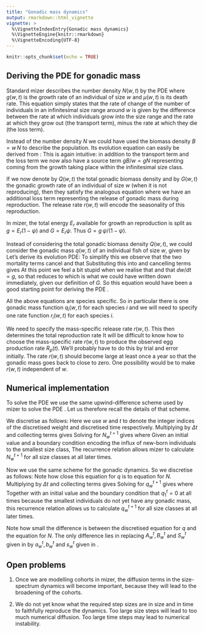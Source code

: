 ```yaml
---
title: "Gonadic mass dynamics"
output: rmarkdown::html_vignette
vignette: >
  %\VignetteIndexEntry{Gonadic mass dynamics}
  %\VignetteEngine{knitr::rmarkdown}
  %\VignetteEncoding{UTF-8}
---
```


```r
knitr::opts_chunk$set(echo = TRUE)
```

\newcommand{\gbd}{Q}
\newcommand{\ggr}{G}
\newcommand{\gw}{q}

## Deriving the PDE for gonadic mass

Standard mizer describes the number density $N(w,t)$ by the PDE
\begin{equation}
\frac{\partial N}{\partial t} = -\frac{\partial}{\partial w}(g\,N)-\mu\,N,
\label{PDEN}
\end{equation}
where $g(w,t)$ is the growth rate of an individual of size $w$ and $\mu(w,t)$ is 
its death rate. This equation simply states that the rate of change of the number
of individuals in an infinitesimal size range around $w$ is given by the difference between the rate at 
which individuals grow into the size range and the rate at which they grow out (the transport term), 
minus the rate at which they die (the loss term).


Instead of the number density $N$ we could have used the biomass density $B = w\,N$ to describe
the population. Its evolution equation can easily be derived from \eqref{PDEN}:
\begin{equation}\begin{split}
\frac{\partial B}{\partial t} &= w\frac{\partial N}{\partial t}
= -w\frac{\partial}{\partial w}\left(g\,\frac{B}{w}\right)-\mu\,B,\\
&=-\frac{\partial}{\partial w}\left(g\,B\right)+g\,\frac{B}{w}-\mu\,B.
\end{split}\end{equation}
This is again intuitive: in addition to the transport term and the loss term we now also
have a source term $g B/w = gN$ representing coming from the growth taking place within the infinitesimal
size class. 

If we now denote by $\gbd(w,t)$ the total gonadic biomass density and by $\ggr(w,t)$ the gonadic
growth rate of an individual of size $w$ (when it is not reproducing), then they satisfy the analogous equation
\begin{equation}
\frac{\partial \gbd}{\partial t} 
=-\frac{\partial}{\partial w}\left(g\,\gbd\right)+\ggr\,N-\mu\,\gbd-r\,\gbd,
\end{equation}
where we have an additional loss term representing the release of gonadic mass during reproduction.
The release rate $r(w,t)$ will encode the seasonality of this reproduction.

In mizer, the total energy $E_r$ available for growth an reproduction is split as $g=E_r(1-\psi)$ and
$\ggr=E_r\psi$. Thus $\ggr=g\,\psi/(1-\psi)$.

Instead of considering the total gonadic biomass density $\gbd(w,t)$, we could consider the gonadic
mass $\gw(w,t)$ of an individual fish of size $w$, given by 
\begin{equation}
\gw = \frac{\gbd}{N}.
\end{equation}
Let's derive its evolution PDE:
\begin{equation}\label{PDEwG}\begin{split}
\frac{\partial \gw}{\partial t} &= \frac{1}{N}\frac{\partial \gbd}{\partial t}-
\frac{\gbd}{N^2}\frac{\partial N}{\partial t}\\
&=\frac{1}{N}\left(-\frac{\partial}{\partial w}\left(g\,\gbd\right)+\ggr\,N-\mu\,\gbd-r\,\gbd\right)
-\frac{\gbd}{N^2}\left(-\frac{\partial}{\partial w}(g\,N)-\mu\,N\right).
\end{split}\end{equation}
To simplify this we observe that the two mortality terms cancel and that
\begin{equation}\begin{split}
\frac{\gbd}{N^2}\frac{\partial}{\partial w}(g\,N)
&=\frac{\gw}{N}\frac{\partial}{\partial w}\left(g\,\frac{\gbd}{\gw}\right)\\
&=\frac{1}{N}\frac{\partial}{\partial w}\left(g\,\gbd\right)
-g\,\frac{\partial \gw}{\partial w}.
\end{split}\end{equation}
Substituting this into \eqref{PDEwG} and cancelling terms gives
\begin{equation}
\frac{\partial \gw}{\partial t}=\ggr-g\,\frac{\partial \gw}{\partial w}-r\, \gw.
\label{wg}
\end{equation}
At this point we feel a bit stupid when we realise that
\begin{equation}
\frac{d\gw(w,t)}{dt}=\frac{\partial \gw(w,t)}{\partial t}+
\frac{\partial \gw(w,t)}{\partial w}\frac{dw}{dt}
\end{equation}
and that $dw/dt = g$, so that \eqref{wg} reduces to
\begin{equation}\label{dqdt}
\frac{d\gw}{dt}=\ggr-r\,\gw,
\end{equation}
which is what we could have written down immediately, given our definition of $\ggr$.
So this equation would have been a good starting point for deriving the PDE \eqref{wg}.

All the above equations are species specific. So in particular there is one gonadic mass function
$q_i(w,t)$ for each species $i$ and we will need to specify one rate function $r_i(w,t)$ for each
species $i$.

\section{Reproduction rate}

We need to specify the mass-specific release rate $r(w,t)$. This then determines the total reproduction rate
\begin{equation}
R_p(t)=\frac{\epsilon}{2w_0}\int N(w,t)\gw(w,t)r(w,t)dw.
\end{equation}
It will be difficult to know how to choose the mass-specific rate $r(w,t)$ to produce the observed egg production rate $R_p(t)$. We'll probably have to do this by trial and error initially.
The rate $r(w,t)$ should become large at least once a year so that the gonadic
mass goes back to close to zero. 
One possibility would be to make $r(w,t)$ independent of $w$.

## Numerical implementation

To solve the PDE \eqref{wg} we use the same upwind-difference scheme used by mizer to solve the PDE \eqref{PDEN}. Let us therefore recall the details of that scheme.

We discretise \eqref{PDEN} as follows:
\begin{equation}\label{nd}
    \frac{N_w^{t+1}-N_w^t}{\Delta t}=-\frac{g_w^tN_w^{t+1}-g_{w-1}^tN_{w-1}^{t+1}}{\Delta w}-\mu_w^t\,N_w^{t+1}.
\end{equation}
Here we use $w$ and $t$ to denote the integer indices of the discretised weight and discretised time respectively.
Multiplying by $\Delta t$ and collecting terms gives
\begin{equation}\label{ndc}
    N_w^{t+1}\left(1+g_w^t\frac{\Delta t}{\Delta w}+\mu_w^t\,\Delta t\right)=
    N_{w-1}^{t+1}\left(g_{w-1}^t\frac{\Delta t}{\Delta w}\right)
    +N_w^t.
\end{equation}
Solving for $N_w^{t+1}$ gives
\begin{equation}\label{nds}
    N_w^{t+1}=\frac{S_w^t-A_w^tN_{w-1}^{t+1}}{B_w^t},
\end{equation}
where
\begin{equation}\label{ABS}
\begin{split}
   A_w^t&=-g_{w-1}^t\frac{\Delta t}{\Delta w},\\
   B_w^t&=1+g_w^t\frac{\Delta t}{\Delta w}+\mu^t_w\,\Delta t,\\
   S_w^t&=N_w^t.
\end{split}
\end{equation}
Given an initial value and a boundary condition encoding the influx of new-born individuals to the smallest size class, The recurrence relation \eqref{nds} allows mizer to calculate $N_w^{t+1}$ for all size classes at all later times.

Now we use the same scheme for the gonadic dynamics. So we discretise \eqref{wg} as follows:
\begin{equation}
    \frac{\gw_w^{t+1}-\gw_w^t}{\Delta t}=-g_w^t\frac{\gw_w^{t+1}-\gw_{w-1}^{t+1}}{\Delta w}-r_w^t\,\gw_w^{t+1}+\ggr_w^t.
\end{equation}
Note how close this equation for $\gw$ is to equation \eqref{nd} for $N$.
Multiplying by $\Delta t$ and collecting terms gives
\begin{equation}
    \gw_w^{t+1}\left(1+g_w^t\frac{\Delta t}{\Delta w}+r_w^t\,\Delta t\right)=
    \gw_{w-1}^{t+1}\left(g_w^t\frac{\Delta t}{\Delta w}\right)
    +\gw_w^t+\ggr_w^t\,\Delta t.
\end{equation}
Solving for $\gw_w^{t+1}$ gives
\begin{equation}\label{qds}
    \gw_w^{t+1}=\frac{s_w^t-a_w^t\gw_{w-1}^{t+1}}{b_w^t},
\end{equation}
where
\begin{equation}\label{abs}
\begin{split}
   a_w^t&=-g_w^t\frac{\Delta t}{\Delta w},\\
   b_w^t&=1+g_w^t\frac{\Delta t}{\Delta w}+r_w^t\,\Delta t,\\
   s_w^t&=\gw_w^t+\ggr_w^t\,\Delta t.
\end{split}
\end{equation}
Together with an initial value and the boundary condition that $\gw_1^t=0$ at all times because the smallest individuals do not yet have any gonadic mass, this recurrence relation allows us to calculate $\gw_w^{t+1}$ for all size classes at all later times.

Note how small the difference is between the discretised equation \eqref{qds} for $\gw$ and the equation \eqref{nds} for $N$. The only difference lies in replacing $A_w^t, B_w^t$ and $S_w^t$ given in \eqref{ABS} by $a_w^t, b_w^t$  and $s_w^t$ given in \eqref{abs}.

## Open problems

1. Once we are modelling cohorts in mizer, the diffusion terms in the size-spectrum dynamics will become important, because they will lead to the broadening of the cohorts. 

2. We do not yet know what the required step sizes are in size and in time to faithfully reproduce the dynamics. Too large size steps will lead to too much numerical diffusion. Too large time steps may lead to numerical instability.
